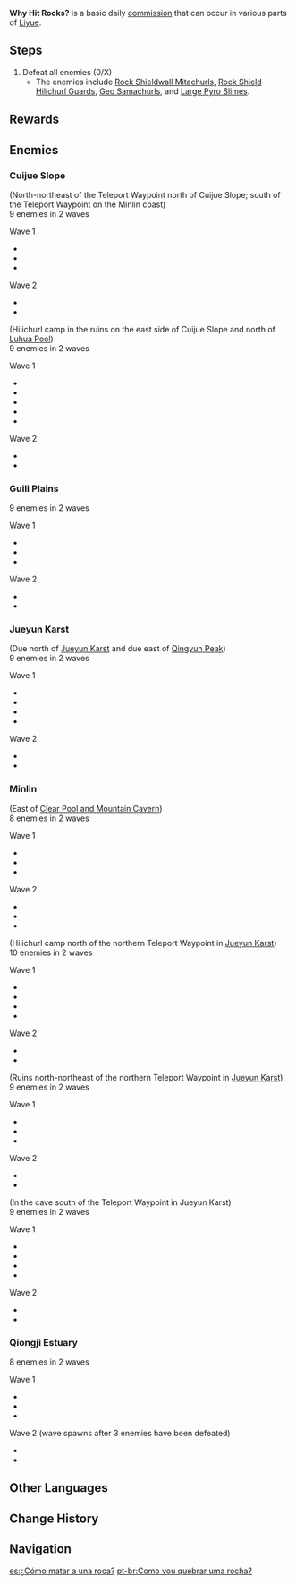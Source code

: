 {{Quest Infobox
|id             = 
|type           = Commission
|region         = Liyue
|image          = Commission Why Hit Rocks.png
|caption        = East of [[Clear Pool and Mountain Cavern]], Minlin version
|summary        = Defeat the roaming monsters in Liyue.
|startLocation  = [[Cuijue Slope]], [[Liyue]]
|startLocation2 = [[Guili Plains]], Liyue
|startLocation3 = [[Jueyun Karst]], Liyue
|startLocation4 = [[Minlin]], Liyue
|startLocation5 = [[Qiongji Estuary]], Liyue
|other          = 
*AR-Dependent Rewards
|characters     = Traveler
}}
'''Why Hit Rocks?''' is a basic daily [[commission]] that can occur in various parts of [[Liyue]].

==Steps==
{{Quest Description|A group of [[hilichurls]] is wandering in the wilderness. Some of them are Geo-enhanced. Defeat all of them and put an end to this threat.}}
#Defeat all enemies (0/X)
#*The enemies include [[Rock Shieldwall Mitachurl]]s, [[Rock Shield Hilichurl Guard]]s, [[Geo Samachurl]]s, and [[Large Pyro Slime]]s.

==Rewards==
{{Commission Rewards|full}}

==Enemies==
===Cuijue Slope===
; (North-northeast of the Teleport Waypoint north of Cuijue Slope; south of the Teleport Waypoint on the Minlin coast)
; 9 enemies in 2 waves
Wave 1
*{{Enemy|Rock Shield Hilichurl Guard|x=3}}
*{{Enemy|Rock Shieldwall Mitachurl|x=1}}
*{{Enemy|Large Pyro Slime|x=1}}
Wave 2
*{{Enemy|Rock Shield Hilichurl Guard|x=3}}
*{{Enemy|Rock Shieldwall Mitachurl|x=1}}

; (Hilichurl camp in the ruins on the east side of Cuijue Slope and north of [[Luhua Pool]])
; 9 enemies in 2 waves
Wave 1
*{{Enemy|Rock Shield Hilichurl Guard|x=2}}
*{{Enemy|Electro Hilichurl Shooter|x=1}}
*{{Enemy|Geo Samachurl|x=1}}
*{{Enemy|Rock Shieldwall Mitachurl|x=1}}
*{{Enemy|Large Pyro Slime|x=1}}
Wave 2
*{{Enemy|Rock Shield Hilichurl Guard|x=2}}
*{{Enemy|Rock Shieldwall Mitachurl|x=1}}

===Guili Plains===
; 9 enemies in 2 waves
Wave 1
*{{Enemy|Rock Shield Hilichurl Guard|x=3}}
*{{Enemy|Rock Shieldwall Mitachurl|x=1}}
*{{Enemy|Large Pyro Slime|x=1}}
Wave 2
*{{Enemy|Rock Shield Hilichurl Guard|x=3}}
*{{Enemy|Rock Shieldwall Mitachurl|x=1}}

===Jueyun Karst===
; (Due north of [[Jueyun Karst]] and due east of [[Qingyun Peak]])
; 9 enemies in 2 waves
Wave 1
*{{Enemy|Rock Shield Hilichurl Guard|x=2}}
*{{Enemy|Large Pyro Slime|x=2}}
*{{Enemy|Geo Samachurl|x=1}}
*{{Enemy|Rock Shieldwall Mitachurl|x=1}}
Wave 2
*{{Enemy|Rock Shield Hilichurl Guard|x=2}}
*{{Enemy|Rock Shieldwall Mitachurl|x=1}}

===Minlin===
; (East of [[Clear Pool and Mountain Cavern]])
; 8 enemies in 2 waves
Wave 1
*{{Enemy|Rock Shield Hilichurl Guard|x=2}}
*{{Enemy|Rock Shieldwall Mitachurl|x=1}}
*{{Enemy|Large Pyro Slime|x=2}}
Wave 2
*{{Enemy|Rock Shield Hilichurl Guard|x=1}}
*{{Enemy|Geo Samachurl|x=1}}
*{{Enemy|Rock Shieldwall Mitachurl|x=1}}

; (Hilichurl camp north of the northern Teleport Waypoint in [[Jueyun Karst]])
; 10 enemies in 2 waves
Wave 1
*{{Enemy|Rock Shield Hilichurl Guard|x=2}}
*{{Enemy|Electro Hilichurl Shooter|x=1}}
*{{Enemy|Rock Shieldwall Mitachurl|x=1}}
*{{Enemy|Large Pyro Slime|x=2}}
Wave 2
*{{Enemy|Rock Shield Hilichurl Guard|x=3}}
*{{Enemy|Geo Samachurl|x=1}}
; (Ruins north-northeast of the northern Teleport Waypoint in [[Jueyun Karst]])
; 9 enemies in 2 waves
Wave 1
*{{Enemy|Rock Shield Hilichurl Guard|x=3}}
*{{Enemy|Rock Shieldwall Mitachurl|x=1}}
*{{Enemy|Large Electro Slime|x=1}}
Wave 2
*{{Enemy|Rock Shield Hilichurl Guard|x=3}}
*{{Enemy|Rock Shieldwall Mitachurl|x=1}}

; (In the cave south of the Teleport Waypoint in Jueyun Karst)
; 9 enemies in 2 waves
Wave 1
*{{Enemy|Rock Shield Hilichurl Guard|x=2}}
*{{Enemy|Geo Samachurl|x=1}}
*{{Enemy|Rock Shieldwall Mitachurl|x=1}}
*{{Enemy|Large Pyro Slime|x=2}}
Wave 2
*{{Enemy|Rock Shield Hilichurl Guard|x=2}}
*{{Enemy|Rock Shieldwall Mitachurl|x=1}}

===Qiongji Estuary===
; 8 enemies in 2 waves
Wave 1
*{{Enemy|Rock Shield Hilichurl Guard|x=3}}
*{{Enemy|Electro Hilichurl Shooter|x=1}}
*{{Enemy|Geo Samachurl|x=1}}
Wave 2 (wave spawns after 3 enemies have been defeated)
*{{Enemy|Electro Hilichurl Shooter|x=2}}
*{{Enemy|Rock Shieldwall Mitachurl|x=1}}

==Other Languages==
{{Other Languages
|en      = Why Hit Rocks?
|zhs     = 何以击石？
|zhs_rm  = Hé Yǐ Jī Shí?
|zht     = 何以擊石？
|zht_rm  = Hé Yǐ Jí Shí?
|zh_tl   = Why Strike Rock?
|ja      = 石を砕く
|ja_rm   = Iwa wo Kudaku
|ja_tl   = Breaking Stones
|ko      = 돌을 친다?
|ko_rm   = Dol-eul Chinda?
|ko_tl   = Hitting the Stones?
|es      = ¿Cómo matar a una roca?
|es_tl   = 
|fr      = Comment briser un rocher ?
|fr_tl   = How to Break a Rock?
|ru      = Зачем бить камень?
|ru_tl   = Why Hit a Rock?
|th      = ทำไงกับหินนั่นดีนะ?
|th_rm   = 
|th_tl   = What to Do with That Rock?
|vi      = Làm sao để đánh vỡ đá?
|vi_tl   = 
|de      = Warum mit Steinen werfen?
|de_tl   = Why Throwing Stones?
|id      = Mengapa Memukul Batu?
|id_tl   = Why Hitting Rocks?
|pt      = Como vou quebrar uma rocha?
|pt_tl   = How Am I Going to Break A Rock?
}}

==Change History==
{{Change History|1.0}}

==Navigation==
{{Commission Navbox|Basic}}

[[es:¿Cómo matar a una roca?]]
[[pt-br:Como vou quebrar uma rocha?]]